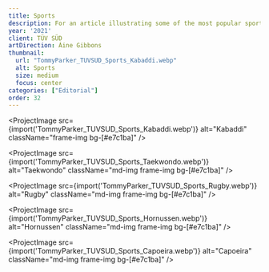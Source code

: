 ```yaml
---
title: Sports
description: For an article illustrating some of the most popular sports in the TÜV SÜD regions.
year: '2021'
client: TÜV SÜD
artDirection: Áine Gibbons
thumbnail:
  url: "TommyParker_TUVSUD_Sports_Kabaddi.webp"
  alt: Sports
  size: medium
  focus: center
categories: ["Editorial"]
order: 32
---
```


<ProjectImage
  src={import('TommyParker_TUVSUD_Sports_Kabaddi.webp')}
  alt="Kabaddi"
  className="frame-img bg-[#e7c1ba]"
/>

<ProjectImage
  src={import('TommyParker_TUVSUD_Sports_Taekwondo.webp')}
  alt="Taekwondo"
  className="md-img frame-img bg-[#e7c1ba]"
/>

<ProjectImage
  src={import('TommyParker_TUVSUD_Sports_Rugby.webp')}
  alt="Rugby"
  className="md-img frame-img bg-[#e7c1ba]"
/>

<ProjectImage
  src={import('TommyParker_TUVSUD_Sports_Hornussen.webp')}
  alt="Hornussen"
  className="md-img frame-img bg-[#e7c1ba]"
/>

<ProjectImage
  src={import('TommyParker_TUVSUD_Sports_Capoeira.webp')}
  alt="Capoeira"
  className="md-img frame-img bg-[#e7c1ba]"
/>